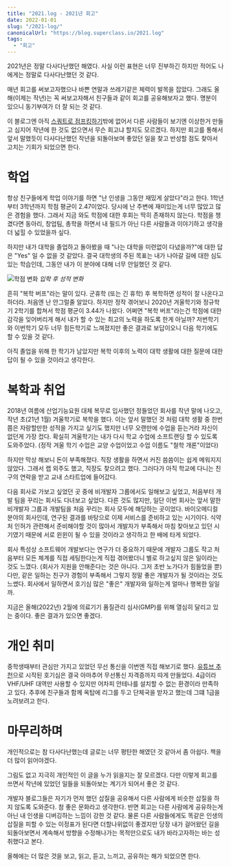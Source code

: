 ```yaml
---
title: "2021.log - 2021년 회고"
date: 2022-01-01
slug: "/2021-log/"
canonicalUrl: "https://blog.superclass.io/2021.log"
tags:
  - "회고"
---
```


2021년은 정말 다사다난했던 해였다. 사실 이런 표현은 너무 진부하긴 하지만 적어도 나에게는 정말로 다사다난했던 것 같다.

매년 회고를 써보고자했으나 바쁜 연말과 쓰레기같은 체력이 발목을 잡았다.
그래도 올해(이제는 작년)는 꼭 써보고자해서 친구들과 같이 회고를 공유해보자고 했다.
명분이 있으니 동기부여가 더 잘 되는 것 같다.

이 블로그엔 아직 [스쿼트로 점프킹하기](https://blog.superclass.io/2020/03/28/스쿼트로-점프킹-하기-1/)밖에 없어서
다른 사람들이 보기엔 이상한거 만들고 심지어 작년에 한 것도 없으면서 무슨 회고냐 할지도 모르겠다.
하지만 회고를 통해서 앞서 말했듯이 다사다난했던 작년을 되돌아보며
좋았던 일을 찾고 반성할 점도 찾아서 고치는 기회가 되었으면 한다.

# 학업
항상 친구들에게 학업 이야기를 하면 "난 인생을 그동안 재밌게 살았다"라고 한다.
1학년부터 3학년까지 학점 평균이 2.47이었다.
당시에 난 주변에 재미있는게 너무 많았고 많은 경험을 했다.
그래서 지금 와도 학점에 대한 후회는 딱히 존재하지 않는다.
학점을 챙겼다면 동아리, 창업팀, 총학을 하면서 내 필드가 아닌 다른 사람들과 이야기하고 생각을 더 넓힐 수 있었을까 싶다.

하지만 내가 대학을 졸업하고 돌아봤을 때 "나는 대학을 미련없이 다녔을까?"에 대한 답은 "Yes" 일 수 없을 것 같았다.
결국 대학생의 주된 목표는 내가 나아갈 길에 대한 심도있는 학습인데, 그동안 내가 이 분야에 대해 너무 안일했던 것 같다.

![학점 변화](https://user-images.githubusercontent.com/8157830/147851234-89d1e6be-89fb-4be6-8893-349dffa24bc5.png)
*입학 후 성적 변화*

흔히 "복학 버프"라는 말이 있다. 군휴학 (또는 긴 휴학) 후 복학하면 성적이 잘 나온다고 하더라. 처음엔 난 안그럴줄 알았다.
하지만 정작 겪어보니 2020년 겨울학기와 정규학기 2학기를 합쳐서 학점 평균이 3.44가 나왔다.
어쩌면 "복학 버프"라는건 학점에 대한 감각을 잊어버리게 해서 내가 할 수 있는 최고의 노력을 하도록 한게 아닐까?
저번학기와 이번학기 모두 너무 힘든학기로 느껴졌지만 좋은 결과로 보답이오니 다음 학기에도 할 수 있을 것 같다.

아직 졸업을 위해 한 학기가 남았지만 복학 이후의 노력이 대학 생활에 대한 질문에 대한 답이 될 수 있을 것이라고 생각한다.

# 복학과 취업
2018년 여름에 산업기능요원 대체 복무로 입사했던 정들었던 회사를 작년 말에 나오고, 작년 초(21년 1월) 겨울학기로 복학을 했다.
이는 앞서 말했던 것 처럼 대학 생활 중 한번쯤은 자랑할만한 성적을 가지고 싶기도 했지만 너무 오랜만에 수업을 듣는거라 자신이 없던게 가장 컸다.
확실히 겨울학기는 내가 다시 학교 수업에 소프트랜딩 할 수 있도록 도와주었다. (정작 겨울 학기 수업은 교양 수업이었고 수업 이름도 "철학 개론"이었다)

하지만 막상 해보니 돈이 부족해졌다. 직장 생활을 하면서 커진 씀씀이는 쉽게 메워지지 않았다. 그래서 랩 외주도 했고, 직장도 찾으려고 했다.
그러다가 아직 학교에 다니는 친구의 연락을 받고 교내 스타트업에 들어갔다.

다음 회사로 가보고 싶었던 곳 중에 비개발자 그룹에서도 일해보고 싶었고, 처음부터 개발 팀을 꾸리는 회사도 다녀보고 싶었다.
다른 것도 많지만, 일단 이번 회사는 앞서 말한 비개발자 그룹과 개발팀을 처음 꾸리는 회사 모두에 해당하는 곳이었다.
바이오메디컬 분야의 회사인데, 연구된 결과를 바탕으로 이제 서비스를 준비하고 있는 시기이다.
식약처 인허가 관련해서 준비해야할 것이 많아서 개발자가 부족해서 마침 찾아보고 있던 시기였기 때문에 서로 윈윈이 될 수 있을 것이라고 생각하고 한 배에 타게 되었다.

회사 특성상 소프트웨어 개발보다는 연구가 더 중요하기 때문에 개발자 그룹도 작고
처음부터 모든 체계를 직접 세팅한다는게 직접 겪어봤더니 별로 하고싶지 않은 일이라는 것도 느꼈다. (회사가 지원을 안해준다는 것은 아니다. 그저 초반 노가다가 힘들었을 뿐)
다만, 같은 일하는 친구가 경험이 부족해서 그렇지 정말 좋은 개발자가 될 것이라는 것도 느쎴다. 회사에서 일하면서 호기심 많은 "좋은" 개발자와 일하는게 얼마나 행복한 일일까.

지금은 올해(2022년) 2월에 의료기기 품질관리 심사(GMP)를 위해 열심히 달리고 있는 중이다. 좋은 결과가 있으면 좋겠다.

# 개인 취미
중학생때부터 관심만 가지고 있었던 무선 통신을 이번엔 직접 해보기로 했다.
[유튜브 추천](https://www.youtube.com/watch?v=w3fCsb4pgps)으로 시작된 호기심은 결국 아마추어 무선통신 자격증까지 따게 만들었다.
4급이라 VHF/UHF 대역만 사용할 수 있지만 어차피 안테나를 설치할 수 없는 환경이라 만족하고 있다.
추후에 친구들과 함께 옥탑에 리그를 두고 단체국을 받자고 했는데 그떄 1급을 노려보려고 한다.

# 마무리하며
개인적으로는 참 다사다난했는데 글로는 너무 평탄한 해였던 것 같아서 좀 아쉽다. 책을 더 많이 읽어야겠다.

그림도 없고 지극히 개인적인 이 글을 누가 읽을지는 잘 모르겠다.
다만 이렇게 회고를 쓰면서 작년에 있었던 일들을 되돌아보는 계기가 되어서 좋은 것 같다.

개발자 블로그들은 자기가 먼저 했던 삽질을 공유해서 다른 사람에게 비슷한 삽질을 하지 않도록 도와준다.
참 좋은 문화라고 생각한다.
반면 회고는 다른 사람에게 공유하는게 아닌 내 인생을 디버깅하는 느낌이 강한 것 같다.
물론 다른 사람들에게도 똑같은 인생의 삽질을 피할 수 있는 이정표가 된다면 더할나위없이 좋겠지만
당장 내가 걸어왔던 길을 되돌아보면서 계속해서 방향을 수정해나가는 목적만으로도 내가 바라고자하는 바는 성취했다고 본다.

올해에는 더 많은 것을 보고, 읽고, 듣고, 느끼고, 공유하는 해가 되었으면 한다.

